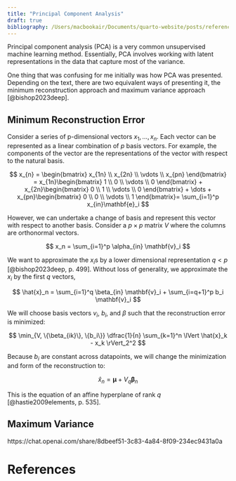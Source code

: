 ```yaml
---
title: "Principal Component Analysis"
draft: true
bibliography: /Users/macbookair/Documents/quarto-website/posts/references.bib
---
```


Principal component analysis (PCA) is a very common unsupervised machine learning method. Essentially, PCA involves working with latent representations in the data that capture most of the variance.

One thing that was confusing for me initially was how PCA was presented. Depending on the text, there are two equivalent ways of presenting it, the minimum reconstruction approach and maximum variance approach [@bishop2023deep].

## Minimum Reconstruction Error

Consider a series of p-dimensional vectors $x_1, \ldots, x_n$. Each vector can be represented as a linear combination of $p$ basis vectors. For example, the components of the vector are the representations of the vector with respect to the natural basis.

$$
x_{n} = \begin{bmatrix} x_{1n} \\ x_{2n} \\ \vdots \\ x_{pn} \end{bmatrix} = x_{1n}\begin{bmatrix} 1 \\ 0 \\ \vdots \\ 0 \end{bmatrix} + x_{2n}\begin{bmatrix} 0 \\ 1 \\ \vdots \\ 0 \end{bmatrix} + \dots + x_{pn}\begin{bmatrix} 0 \\ 0 \\ \vdots \\ 1 \end{bmatrix}= \sum_{i=1}^p x_{in}\mathbf{e}_i
$$

However, we can undertake a change of basis and represent this vector with respect to another basis. Consider a $p \times p$ matrix $V$ where the columns are orthonormal vectors.

$$
x_n = \sum_{i=1}^p \alpha_{in} \mathbf{v}_i
$$

We want to approximate the $x_i$s by a lower dimensional representation $q < p$ [@bishop2023deep, p. 499]. Without loss of generality, we approximate the $x_i$ by the first $q$ vectors,

$$
\hat{x}_n = \sum_{i=1}^q \beta_{in} \mathbf{v}_i + \sum_{i=q+1}^p b_i \mathbf{v}_i
$$

We will choose basis vectors $v_i$, $b_i$, and $\beta$ such that the reconstruction error is minimized:

$$
\min_{V, \{\beta_{ik}\}, \{b_i\}} \dfrac{1}{n} \sum_{k=1}^n \lVert \hat{x}_k - x_k \rVert_2^2
$$

Because $b_i$ are constant across datapoints, we will change the minimization and form of the reconstruction to:

$$
\hat{x}_n = \boldsymbol\mu + V_q \boldsymbol{\beta}_n
$$

This is the equation of an affine hyperplane of rank $q$ [@hastie2009elements, p. 535].

## Maximum Variance

https://chat.openai.com/share/8dbeef51-3c83-4a84-8f09-234ec9431a0a

# References

